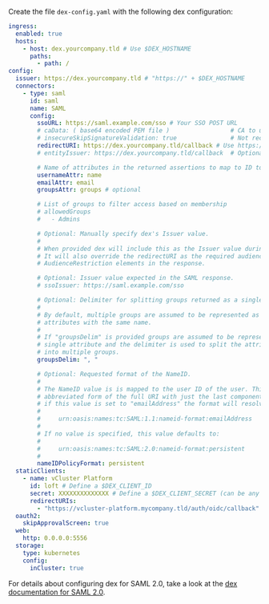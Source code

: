 Create the file `dex-config.yaml` with the following dex configuration:

```yaml {4,6,12-58,61-64}
ingress:
  enabled: true
  hosts:
    - host: dex.yourcompany.tld # Use $DEX_HOSTNAME
      paths:
        - path: /
config:
  issuer: https://dex.yourcompany.tld # "https://" + $DEX_HOSTNAME
  connectors:
    - type: saml
      id: saml
      name: SAML
      config:
        ssoURL: https://saml.example.com/sso # Your SSO POST URL
        # caData: ( base64 encoded PEM file )                 # CA to use when validating the signature of the SAML response.
        # insecureSkipSignatureValidation: true               # Not recommended (testing only)
        redirectURI: https://dex.yourcompany.tld/callback # Use https:// + $DEX_HOSTNAME + /callback
        # entityIssuer: https://dex.yourcompany.tld/callback  # Optional: Use https:// + $DEX_HOSTNAME + /callback

        # Name of attributes in the returned assertions to map to ID token claims.
        usernameAttr: name
        emailAttr: email
        groupsAttr: groups # optional

        # List of groups to filter access based on membership
        # allowedGroups
        #   - Admins

        # Optional: Manually specify dex's Issuer value.
        #
        # When provided dex will include this as the Issuer value during AuthnRequest.
        # It will also override the redirectURI as the required audience when evaluating
        # AudienceRestriction elements in the response.

        # Optional: Issuer value expected in the SAML response.
        # ssoIssuer: https://saml.example.com/sso

        # Optional: Delimiter for splitting groups returned as a single string.
        #
        # By default, multiple groups are assumed to be represented as multiple
        # attributes with the same name.
        #
        # If "groupsDelim" is provided groups are assumed to be represented as a
        # single attribute and the delimiter is used to split the attribute's value
        # into multiple groups.
        groupsDelim: ", "

        # Optional: Requested format of the NameID.
        #
        # The NameID value is is mapped to the user ID of the user. This can be an
        # abbreviated form of the full URI with just the last component. For example,
        # if this value is set to "emailAddress" the format will resolve to:
        #
        #     urn:oasis:names:tc:SAML:1.1:nameid-format:emailAddress
        #
        # If no value is specified, this value defaults to:
        #
        #     urn:oasis:names:tc:SAML:2.0:nameid-format:persistent
        #
        nameIDPolicyFormat: persistent
  staticClients:
    - name: vCluster Platform
      id: loft # Define a $DEX_CLIENT_ID
      secret: XXXXXXXXXXXXXX # Define a $DEX_CLIENT_SECRET (can be any secret key)
      redirectURIs:
        - "https://vcluster-platform.mycompany.tld/auth/oidc/callback" # vCluster Platform URL + /auth/oidc/callback
  oauth2:
    skipApprovalScreen: true
  web:
    http: 0.0.0.0:5556
  storage:
    type: kubernetes
    config:
      inCluster: true
```

For details about configuring dex for SAML 2.0, take a look at the [dex documentation for SAML 2.0](https://dexidp.io/docs/connectors/saml/).
